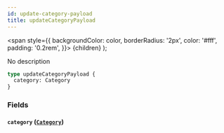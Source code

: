 ```yaml
---
id: update-category-payload
title: updateCategoryPayload
---
```


<span
style={{
      backgroundColor: color,
      borderRadius: '2px',
      color: '#fff',
      padding: '0.2rem',
    }}>
{children}
</span>
);

No description

```graphql
type updateCategoryPayload {
  category: Category
}
```

### Fields

#### `category` ([`Category`](/v1/objects/category))
